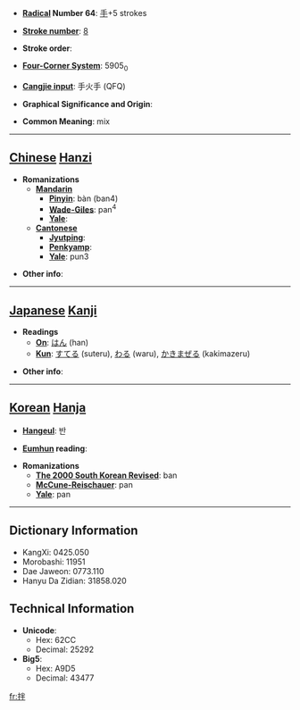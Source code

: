 * '''[[Wiktionary:Chinese radical index| Radical]] Number 64''': [[Wiktionary:Chinese radical index 手|手]]+5 strokes

* '''[[Wiktionary:Chinese total strokes index|Stroke number]]''': [[Wiktionary:Chinese total strokes index 8|8]]

* '''Stroke order''': 

* '''[[Wiktionary:Chinese four corner index|Four-Corner System]]''': 5905<sub>0</sub>

* '''[[Wiktionary:Chinese Cangjie index|Cangjie input]]''': 手火手 (QFQ)

* '''Graphical Significance and Origin''': 

* '''Common Meaning''': mix

----

== [[Chinese]] [[Hanzi]] ==

* '''Romanizations'''
** '''[[Mandarin]]'''
*** '''[[Pinyin]]''': bàn (ban4)
*** '''[[Wade-Giles]]''': pan<sup>4</sup>
*** '''[[Yale]]''': 
** '''[[Cantonese]]'''
*** '''[[Jyutping]]''':
*** '''[[Penkyamp]]''': 
*** '''[[Yale]]''': pun3

* '''Other info''': 

----

== [[Japanese]] [[Kanji]] ==

* '''Readings'''
** '''[[On]]''': [[はん]] (han)
** '''[[Kun]]''': [[すてる]] (suteru), [[わる]] (waru), [[かきまぜる]] (kakimazeru)

* '''Other info''':  

----

== [[Korean]] [[Hanja]] ==

* '''[[Hangeul]]''': 반

* '''[[Eumhun]] reading''': 

* '''Romanizations'''
** '''[[The 2000 South Korean Revised Romanization|The 2000 South Korean Revised]]''': ban
** '''[[McCune-Reischauer]]''': pan
** '''[[Yale]]''': pan

----

== Dictionary Information ==

* KangXi: 0425.050
* Morobashi: 11951
* Dae Jaweon: 0773.110
* Hanyu Da Zidian: 31858.020

== Technical Information ==

* '''Unicode''':
** Hex: 62CC
** Decimal: 25292
* '''Big5''':
** Hex: A9D5
** Decimal: 43477

[[fr:拌]]